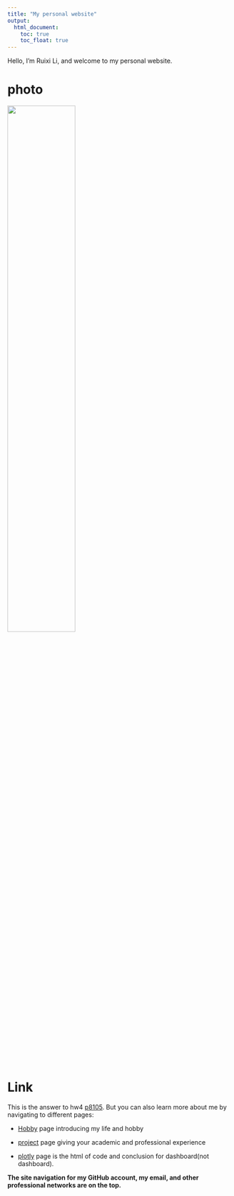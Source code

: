 ```yaml
---
title: "My personal website"
output: 
  html_document:
    toc: true
    toc_float: true
---
```


          
Hello, I'm Ruixi Li, and welcome to my personal website.

# photo

<img src="C:/Users/rl607/OneDrive/Documents/data_science_I/Catfish0713.github.io/p8105.jpg" style="width:55%">

# Link

This is the answer to hw4 [p8105](https://p8105.com/homework_4.html).
But you can also learn more about me by navigating to different pages:

* [Hobby](about.html) page introducing my life and hobby

* [project](projects.html) page giving your academic and professional experience

* [plotly](plotly.html) page is the html of code and conclusion for dashboard(not dashboard).

**The site navigation for my GitHub account, my email, and other professional networks are on the top.**
